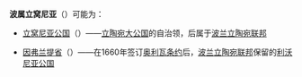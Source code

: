 {{NoteTA |G1=Country |1=zh-cn:利沃尼亚;zh-tw:立窩尼亞;zh-sg:立窝尼亚}}
'''波属立窝尼亚'''（{{lang-pl|Inflanty Polskie}}）可能为：

*[[立窝尼亚公国|立窝尼亚公国]]（{{lang-pl|Księstwo Inflanckie}}）——[[立陶宛大公国|立陶宛大公国]]的自治领，后属于[[波蘭立陶宛|波兰立陶宛联邦]]

*[[因弗兰提省|因弗兰提省]]（{{lang-pl|Województwo Inflanckie}}）——在1660年签订[[奥利瓦条约|奥利瓦条约]]后，[[波蘭立陶宛|波兰立陶宛联邦]]保留的[[立窝尼亚公国|利沃尼亚公国]]

{{disambig|Cat=六字地名消歧义}}